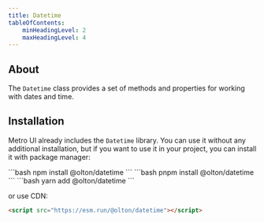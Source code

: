 ```yaml
---
title: Datetime
tableOfContents:
    minHeadingLevel: 2
    maxHeadingLevel: 4
---
```



<div>
    <GithubButton user="olton" repo="datetime"/>
</div> 

<Leader content="Metro UI provides a set of methods and properties for working with Dates and Time."/>

## About

The `Datetime` class provides a set of methods and properties for working with dates and time.

## Installation
Metro UI already includes the `Datetime` library.
You can use it without any additional installation, but if you want to use it in your project, you can install it with package manager:

<Tabs>
    <TabItem label="npm" icon="seti:npm">
        ```bash
        npm install @olton/datetime
        ```
    </TabItem>
    <TabItem label="pnpm" icon="pnpm">
        ```bash
        pnpm install @olton/datetime
        ```
    </TabItem>
    <TabItem label="yarm" icon="seti:yarn">
        ```bash
        yarn add @olton/datetime
        ```
    </TabItem>
</Tabs>

or use CDN:

```html
<script src="https://esm.run/@olton/datetime"></script>
```